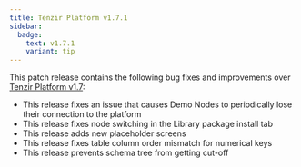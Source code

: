 ```yaml
---
title: Tenzir Platform v1.7.1
sidebar:
  badge:
    text: v1.7.1
    variant: tip
---
```


This patch release contains the following bug fixes and improvements over
[Tenzir Platform
v1.7](https://github.com/tenzir/platform/releases/tag/v1.7.0):

- This release fixes an issue that causes Demo Nodes to periodically lose
  their connection to the platform
- This release fixes node switching in the Library package install tab
- This release adds new placeholder screens
- This release fixes table column order mismatch for numerical keys
- This release prevents schema tree from getting cut-off
